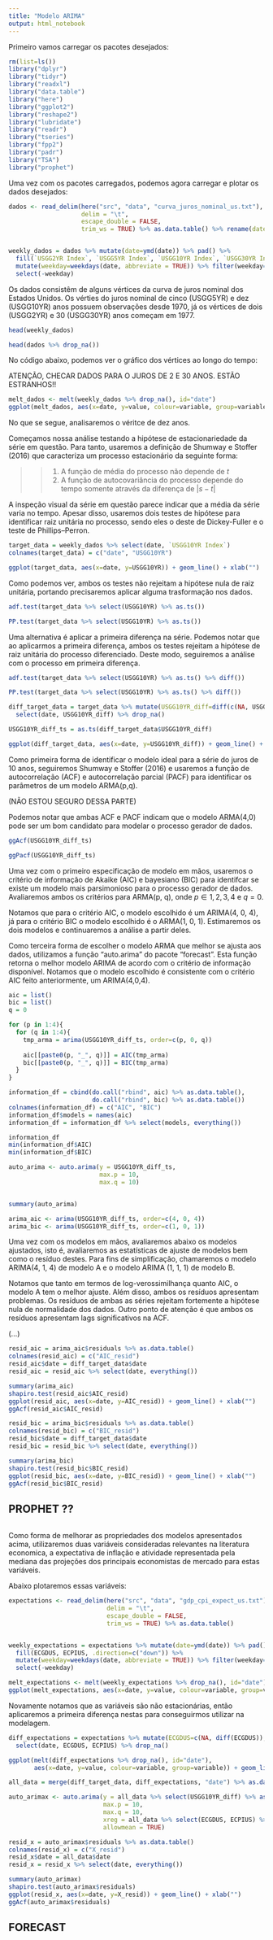 ```yaml
---
title: "Modelo ARIMA"
output: html_notebook
---
```


Primeiro vamos carregar os pacotes desejados:

```r
rm(list=ls())
library("dplyr")
library("tidyr")
library("readxl")
library("data.table")
library("here")
library("ggplot2")
library("reshape2")
library("lubridate")
library("readr")
library("tseries")
library("fpp2")
library("padr")
library("TSA")
library("prophet")

```

Uma vez com os pacotes carregados, podemos agora carregar e plotar os dados desejados:

```r

dados <- read_delim(here("src", "data", "curva_juros_nominal_us.txt"),
                    delim = "\t",
                    escape_double = FALSE, 
                    trim_ws = TRUE) %>% as.data.table() %>% rename(date=Dates)


weekly_dados = dados %>% mutate(date=ymd(date)) %>% pad() %>%
  fill(`USGG2YR Index`, `USGG5YR Index`, `USGG10YR Index`, `USGG30YR Index`, .direction=c("down")) %>%
  mutate(weekday=weekdays(date, abbreviate = TRUE)) %>% filter(weekday=='Sex'|weekday=='Fri') %>%
  select(-weekday)

```

Os dados consistêm de alguns vértices da curva de juros nominal dos Estados Unidos. Os vérties do juros nominal de cinco (USGG5YR) e dez (USGG10YR) anos possuem observações desde 1970, já os vértices de dois (USGG2YR) e 30 (USGG30YR) anos começam em 1977.

```r
head(weekly_dados)
```


```r

head(dados %>% drop_na())

```
No código abaixo, podemos ver o gráfico dos vértices ao longo do tempo:

ATENÇÃO, CHECAR DADOS PARA O JUROS DE 2 E 30 ANOS. ESTÃO ESTRANHOS!!

```r

melt_dados <- melt(weekly_dados %>% drop_na(), id="date")
ggplot(melt_dados, aes(x=date, y=value, colour=variable, group=variable)) + geom_line()

```
No que se segue, analisaremos o véritce de dez anos.

Começamos nossa análise testando a hipótese de estacionariedade da série em questão. Para tanto, usaremos a definição de Shumway e Stoffer (2016) que caracteriza um processo estacionário da seguinte forma:

>> 1) A função de média do processo não depende de $t$
>> 2) A função de autocovariância do processo depende do tempo somente através da diferença de $|s - t|$

A inspeção visual da série em questão parece indicar que a média da série varia no tempo. Apesar disso, usaremos dois testes de hipótese para identificar raiz unitária no processo, sendo eles o deste de Dickey-Fuller e o teste de Phillips–Perron.


```r
target_data = weekly_dados %>% select(date, `USGG10YR Index`)
colnames(target_data) = c("date", "USGG10YR")

ggplot(target_data, aes(x=date, y=USGG10YR)) + geom_line() + xlab("")
```

Como podemos ver, ambos os testes não rejeitam a hipótese nula de raiz unitária, portando precisaremos aplicar alguma trasformação nos dados. 

```r
adf.test(target_data %>% select(USGG10YR) %>% as.ts())
```

```r

PP.test(target_data %>% select(USGG10YR) %>% as.ts())

```

Uma alternativa é aplicar a primeira diferença na série. Podemos notar que ao aplicarmos a primeira diferença, ambos os testes rejeitam a hipótese de raiz unitária do processo diferenciado. Deste modo, seguiremos a análise com o processo em primeira diferença.

```r

adf.test(target_data %>% select(USGG10YR) %>% as.ts() %>% diff())

```

```r

PP.test(target_data %>% select(USGG10YR) %>% as.ts() %>% diff())

```


```r

diff_target_data = target_data %>% mutate(USGG10YR_diff=diff(c(NA, USGG10YR))) %>%
  select(date, USGG10YR_diff) %>% drop_na()

USGG10YR_diff_ts = as.ts(diff_target_data$USGG10YR_diff)

ggplot(diff_target_data, aes(x=date, y=USGG10YR_diff)) + geom_line() + xlab("")

```
Como primeira forma de identificar o modelo ideal para a série do juros de 10 anos, seguiremos Shumway e Stoffer (2016) e usaremos a função de autocorrelação (ACF) e autocorrelação parcial (PACF) para identificar os parâmetros de um modelo ARMA(p,q).

(NÃO ESTOU SEGURO DESSA PARTE)

Podemos notar que ambas ACF e PACF indicam que o modelo ARMA(4,0) pode ser um bom candidato para modelar o processo gerador de dados.


```r

ggAcf(USGG10YR_diff_ts)

```


```r

ggPacf(USGG10YR_diff_ts)

```

Uma vez com o primeiro especificação de modelo em mãos, usaremos o critério de informação de Akaike (AIC) e bayesiano (BIC) para identifcar se existe um modelo mais parsimonioso para o processo gerador de dados. Avaliaremos ambos os critérios para ARMA(p, q), onde $p \in {1, 2, 3, 4}$ e $q=0$.

Notamos que para o critério AIC, o modelo escolhido é um ARIMA(4, 0, 4), já para o critério BIC o modelo escolhido é o ARMA(1, 0, 1). Estimaremos os dois modelos e continuaremos a análise a partir deles.

Como terceira forma de escolher o modelo ARMA que melhor se ajusta aos dados, utilizamos a função "auto.arima" do pacote "forecast". Esta função retorna o melhor modelo ARIMA de acordo com o critério de informação disponível. Notamos que o modelo escolhido é consistente com o critério AIC feito anteriormente, um ARIMA(4,0,4).

```r

aic = list()
bic = list()
q = 0

for (p in 1:4){
  for (q in 1:4){
    tmp_arma = arima(USGG10YR_diff_ts, order=c(p, 0, q))
  
    aic[[paste0(p, "_", q)]] = AIC(tmp_arma)
    bic[[paste0(p, "_", q)]] = BIC(tmp_arma) 
  }
}

information_df = cbind(do.call("rbind", aic) %>% as.data.table(),
                       do.call("rbind", bic) %>% as.data.table())
colnames(information_df) = c("AIC", "BIC")
information_df$models = names(aic)
information_df = information_df %>% select(models, everything())

information_df
min(information_df$AIC)
min(information_df$BIC)
```

```r

auto_arima <- auto.arima(y = USGG10YR_diff_ts,
                         max.p = 10,
                         max.q = 10)


summary(auto_arima)
```

```r

arima_aic <- arima(USGG10YR_diff_ts, order=c(4, 0, 4))
arima_bic <- arima(USGG10YR_diff_ts, order=c(1, 0, 1))

```



Uma vez com os modelos em mãos, avaliaremos abaixo os modelos ajustados, isto é, avaliaremos as estatísticas de ajuste de modelos bem como o resíduo destes. Para fins de simplificação, chamaremos o modelo ARIMA(4, 1, 4) de modelo A e o modelo ARIMA (1, 1, 1) de modelo B. 

Notamos que tanto em termos de log-verossimilhança quanto AIC, o modelo A tem o melhor ajuste. Além disso, ambos os resíduos apresentam problemas. Os resíduos de ambas as séries rejeitam fortemente a hipótese nula de normalidade dos dados. Outro ponto de atenção é que ambos os resíduos apresentam lags significativos na ACF.

(...)



```r

resid_aic = arima_aic$residuals %>% as.data.table()
colnames(resid_aic) = c("AIC_resid")
resid_aic$date = diff_target_data$date
resid_aic = resid_aic %>% select(date, everything())

summary(arima_aic)
shapiro.test(resid_aic$AIC_resid)
ggplot(resid_aic, aes(x=date, y=AIC_resid)) + geom_line() + xlab("")
ggAcf(resid_aic$AIC_resid)

```


```r

resid_bic = arima_bic$residuals %>% as.data.table()
colnames(resid_bic) = c("BIC_resid")
resid_bic$date = diff_target_data$date
resid_bic = resid_bic %>% select(date, everything())

summary(arima_bic)
shapiro.test(resid_bic$BIC_resid)
ggplot(resid_bic, aes(x=date, y=BIC_resid)) + geom_line() + xlab("")
ggAcf(resid_bic$BIC_resid)

```
## PROPHET ??

```r

```

Como forma de melhorar as propriedades dos modelos apresentados acima, utilizaremos duas variáveis consideradas relevantes na literatura economica, a expectativa de inflação e atividade representada pela mediana das projeções dos principais economistas de mercado para estas variáveis.

Abaixo plotaremos essas variáveis:

```r

expectations <- read_delim(here("src", "data", "gdp_cpi_expect_us.txt"),
                           delim = "\t",
                           escape_double = FALSE, 
                           trim_ws = TRUE) %>% as.data.table()


weekly_expectations = expectations %>% mutate(date=ymd(date)) %>% pad() %>%
  fill(ECGDUS, ECPIUS, .direction=c("down")) %>%
  mutate(weekday=weekdays(date, abbreviate = TRUE)) %>% filter(weekday=='Sex'|weekday=='Fri') %>%
  select(-weekday)

melt_expectations <- melt(weekly_expectations %>% drop_na(), id="date")
ggplot(melt_expectations, aes(x=date, y=value, colour=variable, group=variable)) + geom_line()

```

Novamente notamos que as variáveis são não estacionárias, então aplicaremos a primeira diferença nestas para conseguirmos utilizar na modelagem.

```r

diff_expectations = expectations %>% mutate(ECGDUS=c(NA, diff(ECGDUS)), ECPIUS=c(NA, diff(ECPIUS))) %>%
  select(date, ECGDUS, ECPIUS) %>% drop_na()

ggplot(melt(diff_expectations %>% drop_na(), id="date"),
       aes(x=date, y=value, colour=variable, group=variable)) + geom_line()

```



```r

all_data = merge(diff_target_data, diff_expectations, "date") %>% as.data.table() %>% drop_na()

auto_arimax <- auto.arima(y = all_data %>% select(USGG10YR_diff) %>% as.ts(),
                          max.p = 10,
                          max.q = 10,
                          xreg = all_data %>% select(ECGDUS, ECPIUS) %>% as.ts(),
                          allowmean = TRUE)

resid_x = auto_arimax$residuals %>% as.data.table()
colnames(resid_x) = c("X_resid")
resid_x$date = all_data$date
resid_x = resid_x %>% select(date, everything())

summary(auto_arimax)
shapiro.test(auto_arimax$residuals)
ggplot(resid_x, aes(x=date, y=X_resid)) + geom_line() + xlab("")
ggAcf(auto_arimax$residuals)

```
## FORECAST

```r

```




